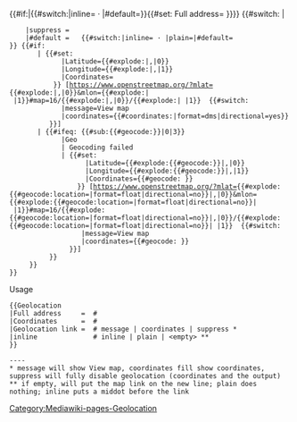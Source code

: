 <includeonly>{{#if:{{{Full address|}}}|{{#switch:{{{1|}}}|inline=&#32;&middot;&#32;|#default=}}{{{Full address|}}}{{#set: Full address={{{Full address|}}} }}}}<!--

-->{{#switch: {{{Geolocation link|}}}|
     |suppress = <!-- Nothing to do --> 
     |#default =  <!-- New line if address is set, unless the "inline" or "plain" switches are on
  -->{{#switch:{{{1|}}}|inline=&#32;&middot;&#32;|plain=|#default=<br>}}<!-- Geo data and link rendering
  -->{{#if: {{{Coordinates|}}}
        |<!-- Coordinates have priority
         -->{{#set:
              |Latitude={{#explode:{{{Coordinates|}}}|,|0}}
              |Longitude={{#explode:{{{Coordinates|}}}|,|1}}
              |Coordinates={{{Coordinates|}}}
            }}<!--
        -->[https://www.openstreetmap.org/?mlat={{#explode:{{{Coordinates|}}}|,|0}}&mlon={{#explode:{{{Coordinates|}}}| |1}}#map=16/{{#explode:{{{Coordinates}}}|,|0}}/{{#explode:{{{Coordinates|}}}| |1}} <!--
        -->{{#switch: {{{Geolocation link|}}}
              |message=<span class="geolocation-link">View map</span>
              |coordinates=<span class="geolocation-link">{{#coordinates:{{{Coordinates|}}}|format=dms|directional=yes}}</span>
           }}]
        |<!-- Trying geocoding
         -->{{#ifeq: {{#sub:{{#geocode:{{{Full address|}}}}}|0|3}} 
              |Geo
              |<!-- Geocoding failure --><span class="geolocation-link geolocation-link-failed">Geocoding failed</span>
              |<!-- Geocoding success 
               -->{{#set:
                    |Latitude={{#explode:{{#geocode:{{{Full address|}}}}}|,|0}}
                    |Longitude={{#explode:{{#geocode:{{{Full address|}}}}}|,|1}}
                    |Coordinates={{#geocode:{{{Full address|}}} }}
                  }}<!--
              -->[https://www.openstreetmap.org/?mlat={{#explode:{{#geocode:location={{{Full address|}}}|format=float|directional=no}}|,|0}}&mlon={{#explode:{{#geocode:location={{{Full address|}}}|format=float|directional=no}}| |1}}#map=16/{{#explode:{{#geocode:location={{{Full address|}}}|format=float|directional=no}}|,|0}}/{{#explode:{{#geocode:location={{{Full address|}}}|format=float|directional=no}}| |1}} <!--    -->{{#switch: {{{Geolocation link|}}}
                   |message=<span class="geolocation-link">View map</span>
                   |coordinates=<span class="geolocation-link">{{#geocode:{{{Full address|}}} }}</span>
                }}]
           }}
      }}
 }}</includeonly><noinclude>[[Category:Mediawiki-pages-Geolocation]]
;Usage
<pre>
{{Geolocation
|Full address     =  #
|Coordinates      =  #
|Geolocation link =  # message | coordinates | suppress *
|inline              # inline | plain | <empty> **
}}

----
* message will show View map, coordinates fill show coordinates, suppress will fully disable geolocation (coordinates and the output)
** if empty, will put the map link on the new line; plain does nothing; inline puts a middot before the link
</pre>
</noinclude>
